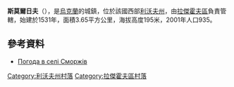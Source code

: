 {{coord|50|17|49|N|25|1|5|E|scale:100000|display=title}}

'''斯莫爾日夫'''（{{lang-uk|Сморжів}}），是[[烏克蘭|烏克蘭]]的城鎮，位於該國西部[[利沃夫州|利沃夫州]]，由[[拉傑霍夫區|拉傑霍夫區]]負責管轄，始建於1531年，面積3.65平方公里，海拔高度195米，2001年人口935。

==參考資料==
* [http://weather.in.ua/ua/l'vovskaja/24268 Погода в селі Сморжів]{{Wayback|url=http://weather.in.ua/ua/l%27vovskaja/24268 |date=20111221141513 }}

[[Category:利沃夫州村落|Category:利沃夫州村落]]
[[Category:拉傑霍夫區村落|Category:拉傑霍夫區村落]]


{{Lviv-geo-stub}}